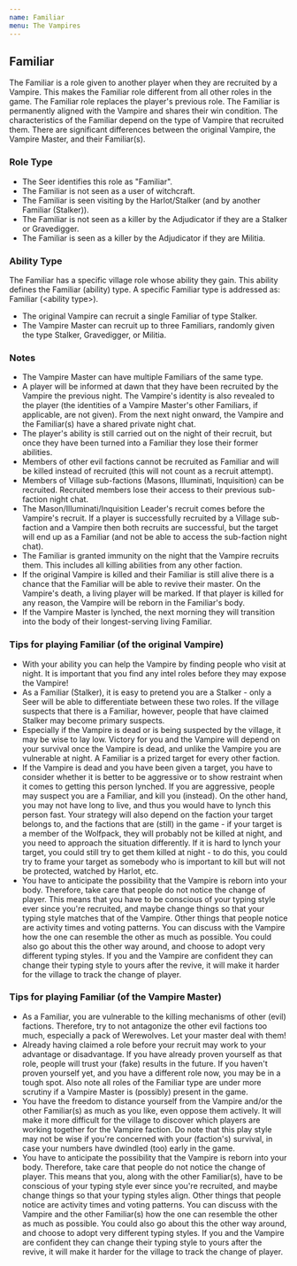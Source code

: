 ```yaml
---
name: Familiar
menu: The Vampires
---
```


## Familiar

The Familiar is a role given to another player when they are recruited
by a Vampire. This makes the Familiar role different from all other
roles in the game. The Familiar role replaces the player's previous
role. The Familiar is permanently aligned with the Vampire and shares
their win condition. The characteristics of the Familiar depend on the
type of Vampire that recruited them. There are significant differences
between the original Vampire, the Vampire Master, and their Familiar(s).

### Role Type

  - The Seer identifies this role as "Familiar".
  - The Familiar is not seen as a user of witchcraft.
  - The Familiar is seen visiting by the Harlot/Stalker (and by another
    Familiar (Stalker)).
  - The Familiar is not seen as a killer by the Adjudicator if they are
    a Stalker or Gravedigger.
  - The Familiar is seen as a killer by the Adjudicator if they are
    Militia.

### Ability Type

The Familiar has a specific village role whose ability they gain. This
ability defines the Familiar (ability) type. A specific Familiar type is
addressed as: Familiar (\<ability type\>).

  - The original Vampire can recruit a single Familiar of type Stalker.
  - The Vampire Master can recruit up to three Familiars, randomly given
    the type Stalker, Gravedigger, or Militia.

### Notes

  - The Vampire Master can have multiple Familiars of the same type.
  - A player will be informed at dawn that they have been recruited by
    the Vampire the previous night. The Vampire's identity is also
    revealed to the player (the identities of a Vampire Master's other
    Familiars, if applicable, are not given). From the next night
    onward, the Vampire and the Familiar(s) have a shared private night
    chat.
  - The player's ability is still carried out on the night of their
    recruit, but once they have been turned into a Familiar they lose
    their former abilities.
  - Members of other evil factions cannot be recruited as Familiar and
    will be killed instead of recruited (this will not count as a
    recruit attempt).
  - Members of Village sub-factions (Masons, Illuminati, Inquisition)
    can be recruited. Recruited members lose their access to their
    previous sub-faction night chat.
  - The Mason/Illuminati/Inquisition Leader's recruit comes before the
    Vampire's recruit. If a player is successfully recruited by a
    Village sub-faction and a Vampire then both recruits are successful,
    but the target will end up as a Familiar (and not be able to access
    the sub-faction night chat).
  - The Familiar is granted immunity on the night that the Vampire
    recruits them. This includes all killing abilities from any other
    faction.
  - If the original Vampire is killed and their Familiar is still alive
    there is a chance that the Familiar will be able to revive their
    master. On the Vampire's death, a living player will be marked. If
    that player is killed for any reason, the Vampire will be reborn in
    the Familiar's body.
  - If the Vampire Master is lynched, the next morning they will
    transition into the body of their longest-serving living Familiar.

### Tips for playing Familiar (of the original Vampire)

  - With your ability you can help the Vampire by finding people who
    visit at night. It is important that you find any intel roles before
    they may expose the Vampire\!
  - As a Familiar (Stalker), it is easy to pretend you are a Stalker -
    only a Seer will be able to differentiate between these two roles.
    If the village suspects that there is a Familiar, however, people
    that have claimed Stalker may become primary suspects.
  - Especially if the Vampire is dead or is being suspected by the
    village, it may be wise to lay low. Victory for you and the Vampire
    will depend on your survival once the Vampire is dead, and unlike
    the Vampire you are vulnerable at night. A Familiar is a prized
    target for every other faction.
  - If the Vampire is dead and you have been given a target, you have to
    consider whether it is better to be aggressive or to show restraint
    when it comes to getting this person lynched. If you are aggressive,
    people may suspect you are a Familiar, and kill you (instead). On
    the other hand, you may not have long to live, and thus you would
    have to lynch this person fast. Your strategy will also depend on
    the faction your target belongs to, and the factions that are
    (still) in the game - if your target is a member of the Wolfpack,
    they will probably not be killed at night, and you need to approach
    the situation differently. If it is hard to lynch your target, you
    could still try to get them killed at night - to do this, you could
    try to frame your target as somebody who is important to kill but
    will not be protected, watched by Harlot, etc.
  - You have to anticipate the possibility that the Vampire is reborn
    into your body. Therefore, take care that people do not notice the
    change of player. This means that you have to be conscious of your
    typing style ever since you're recruited, and maybe change things so
    that your typing style matches that of the Vampire. Other things
    that people notice are activity times and voting patterns. You can
    discuss with the Vampire how the one can resemble the other as much
    as possible. You could also go about this the other way around, and
    choose to adopt very different typing styles. If you and the Vampire
    are confident they can change their typing style to yours after the
    revive, it will make it harder for the village to track the change
    of player.

### Tips for playing Familiar (of the Vampire Master)

  - As a Familiar, you are vulnerable to the killing mechanisms of other
    (evil) factions. Therefore, try to not antagonize the other evil
    factions too much, especially a pack of Werewolves. Let your master
    deal with them\!
  - Already having claimed a role before your recruit may work to your
    advantage or disadvantage. If you have already proven yourself as
    that role, people will trust your (fake) results in the future. If
    you haven't proven yourself yet, and you have a different role now,
    you may be in a tough spot. Also note all roles of the Familiar type
    are under more scrutiny if a Vampire Master is (possibly) present in
    the game.
  - You have the freedom to distance yourself from the Vampire and/or
    the other Familiar(s) as much as you like, even oppose them
    actively. It will make it more difficult for the village to discover
    which players are working together for the Vampire faction. Do note
    that this play style may not be wise if you're concerned with your
    (faction's) survival, in case your numbers have dwindled (too) early
    in the game.
  - You have to anticipate the possibility that the Vampire is reborn
    into your body. Therefore, take care that people do not notice the
    change of player. This means that you, along with the other
    Familiar(s), have to be conscious of your typing style ever since
    you're recruited, and maybe change things so that your typing styles
    align. Other things that people notice are activity times and voting
    patterns. You can discuss with the Vampire and the other Familiar(s)
    how the one can resemble the other as much as possible. You could
    also go about this the other way around, and choose to adopt very
    different typing styles. If you and the Vampire are confident they
    can change their typing style to yours after the revive, it will
    make it harder for the village to track the change of player.

